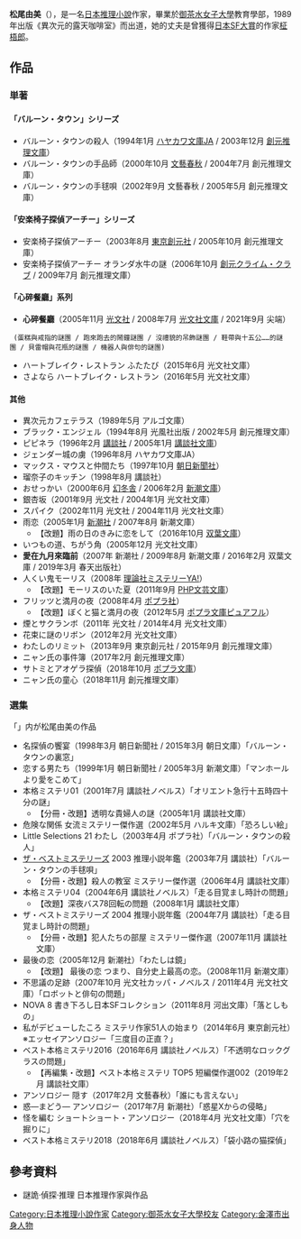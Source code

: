 {{roughtranslation|time=2019-12-19}}
{{blpunsourced|time=2019-12-19}}
{{Infobox writer 
| name = 松尾由美
| image =
| caption =
| birth_date = {{birth date|1960|11|27|df=y}}
| birth_place = [[日本|日本]][[石川縣|石川縣]][[金澤市|金澤市]]
| death_date = 
| death_place = 
| citizenship   = [[日本|日本]]
| education     = [[御茶水女子大學|御茶水女子大學]]
| occupation = [[小說家|小說家]]
| genre = [[推理小說|推理小說]]
| movement =
| notableworks = 
| parents       = 
| spouse        = [[柾梧郎|柾梧郎]]
| partner       = 
| children      = 
| relatives     = 
| influences =
| influenced =
| website =
}}
'''松尾由美'''（{{bd|1960年|11月27日|||}}），是一名[[日本|日本]][[推理小說|推理小說]]作家，畢業於[[御茶水女子大學|御茶水女子大學]]教育學部，1989年出版《異次元的露天咖啡室》而出道，她的丈夫是曾獲得[[日本SF大賞|日本SF大賞]]的作家[[柾梧郎|柾梧郎]]。

== 作品 ==
=== 単著 ===
==== 「バルーン・タウン」シリーズ ====
* バルーン・タウンの殺人（1994年1月 [[ハヤカワ文庫JA|ハヤカワ文庫JA]] / 2003年12月 [[創元推理文庫|創元推理文庫]]）
* バルーン・タウンの手品師（2000年10月 [[文藝春秋|文藝春秋]] / 2004年7月 創元推理文庫）
* バルーン・タウンの手毬唄（2002年9月 文藝春秋 / 2005年5月 創元推理文庫）

==== 「安楽椅子探偵アーチー」シリーズ ====
* 安楽椅子探偵アーチー（2003年8月 [[東京創元社|東京創元社]] / 2005年10月 創元推理文庫）
* 安楽椅子探偵アーチー オランダ水牛の謎（2006年10月 [[創元クライム・クラブ|創元クライム・クラブ]] / 2009年7月 創元推理文庫）

====「心碎餐廳」系列====
* '''心碎餐廳'''（2005年11月 [[光文社|光文社]] / 2008年7月 [[光文社文庫|光文社文庫]] / 2021年9月 尖端）
  (蛋糕與戒指的謎團 / 跑來跑去的鬧鐘謎團 / 沒禮貌的吊飾謎團 / 鞋帶與十五公……的謎團 / 貝雷帽與花瓶的謎團 / 機器人與俳句的謎團)
* ハートブレイク・レストラン ふたたび（2015年6月 光文社文庫）
* さよなら ハートブレイク・レストラン（2016年5月 光文社文庫）

==== 其他 ====
* 異次元カフェテラス（1989年5月 アルゴ文庫）
* ブラック・エンジェル（1994年8月 光風社出版 / 2002年5月 創元推理文庫）
* ピピネラ（1996年2月 [[講談社|講談社]] / 2005年1月 [[講談社文庫|講談社文庫]]）
* ジェンダー城の虜（1996年8月 ハヤカワ文庫JA）
* マックス・マウスと仲間たち（1997年10月 [[朝日新聞社|朝日新聞社]]）
* 瑠奈子のキッチン（1998年8月 講談社）
* おせっかい（2000年6月 [[幻冬舎|幻冬舎]] / 2006年2月 [[新潮文庫|新潮文庫]]）
* 銀杏坂（2001年9月 光文社 / 2004年1月 光文社文庫）
* スパイク（2002年11月 光文社 / 2004年11月 光文社文庫）
* 雨恋（2005年1月 [[新潮社|新潮社]] / 2007年8月 新潮文庫）
** 【改題】雨の日のきみに恋をして（2016年10月 [[双葉文庫|双葉文庫]]）
* いつもの道、ちがう角（2005年12月 光文社文庫）
* '''愛在九月來臨前'''（2007年 新潮社 / 2009年8月 新潮文庫 / 2016年2月 双葉文庫 / 2019年3月 春天出版社）
* 人くい鬼モーリス（2008年 [[理論社ミステリーYA!|理論社ミステリーYA!]]）
** 【改題】モーリスのいた夏（2011年9月 [[PHP文芸文庫|PHP文芸文庫]]）
* フリッツと満月の夜（2008年4月 [[ポプラ社|ポプラ社]]）
** 【改題】ぼくと猫と満月の夜（2012年5月 [[ポプラ文庫ピュアフル|ポプラ文庫ピュアフル]]）
* 煙とサクランボ（2011年 光文社 / 2014年4月 光文社文庫）
* 花束に謎のリボン（2012年2月 光文社文庫）
* わたしのリミット（2013年9月 東京創元社 / 2015年9月 創元推理文庫）
* ニャン氏の事件簿（2017年2月 創元推理文庫）
* サトミとアオゲラ探偵（2018年10月 [[ポプラ文庫|ポプラ文庫]]）
* ニャン氏の童心（2018年11月 創元推理文庫）

=== 選集 ===
「」内が松尾由美の作品
* 名探偵の饗宴（1998年3月 朝日新聞社 / 2015年3月 朝日文庫）「バルーン・タウンの裏窓」
* 恋する男たち（1999年1月 朝日新聞社 / 2005年3月 新潮文庫）「マンホールより愛をこめて」
* 本格ミステリ01（2001年7月 講談社ノベルス）「オリエント急行十五時四十分の謎」
** 【分冊・改題】透明な貴婦人の謎（2005年1月 講談社文庫）
* 危険な関係 女流ミステリー傑作選（2002年5月 ハルキ文庫）「恐ろしい絵」
* Little Selections 21 わたし（2003年4月 ポプラ社）「バルーン・タウンの殺人」
* [[ザ・ベストミステリーズ_推理小説年鑑|ザ・ベストミステリーズ]] 2003 推理小説年鑑（2003年7月 講談社）「バルーン・タウンの手毬唄」
** 【分冊・改題】殺人の教室 ミステリー傑作選（2006年4月 講談社文庫）
* 本格ミステリ04（2004年6月 講談社ノベルス）「走る目覚まし時計の問題」
** 【改題】深夜バス78回転の問題（2008年1月 講談社文庫）
* ザ・ベストミステリーズ 2004 推理小説年鑑（2004年7月 講談社）「走る目覚まし時計の問題」
** 【分冊・改題】犯人たちの部屋 ミステリー傑作選（2007年11月 講談社文庫）
* 最後の恋（2005年12月 新潮社）「わたしは鏡」
** 【改題】 最後の恋 つまり、自分史上最高の恋。（2008年11月 新潮文庫）
* 不思議の足跡（2007年10月 光文社カッパ・ノベルス / 2011年4月 光文社文庫）「ロボットと俳句の問題」
* NOVA 8 書き下ろし日本SFコレクション（2011年8月 河出文庫）「落としもの」
* 私がデビューしたころ ミステリ作家51人の始まり（2014年6月 東京創元社）※エッセイアンソロジー「三度目の正直？」
* ベスト本格ミステリ2016（2016年6月 講談社ノベルス）「不透明なロックグラスの問題」
** 【再編集・改題】ベスト本格ミステリ TOP5 短編傑作選002（2019年2月 講談社文庫）
* アンソロジー 隠す（2017年2月 文藝春秋）「誰にも言えない」
* 惑―まどう― アンソロジー（2017年7月 新潮社）「惑星Xからの侵略」
* 怪を編む ショートショート・アンソロジー（2018年4月 光文社文庫）「穴を掘りに」
* ベスト本格ミステリ2018（2018年6月 講談社ノベルス）「袋小路の猫探偵」

==參考資料==
*謎詭·偵探·推理 日本推理作家與作品

{{normdaten}}
{{DEFAULTSORT:Matsuo}}
[[Category:日本推理小說作家|Category:日本推理小說作家]]
[[Category:御茶水女子大學校友|Category:御茶水女子大學校友]]
[[Category:金澤市出身人物|Category:金澤市出身人物]]